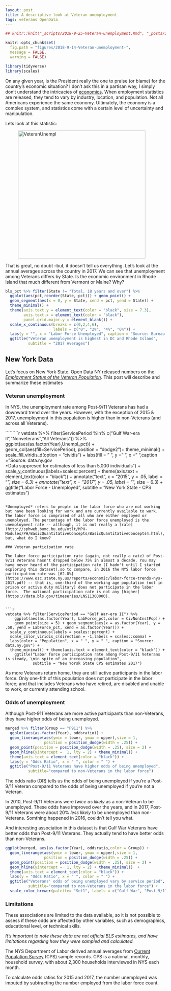 ```yaml
---
layout: post
title: A descriptive look at Veteran unemployment
tags: veterans OpenData
---
```


```r
## knitr::knit("_scripts/2018-9-25-Veteran-unemployment.Rmd", "_posts/2018-9-25-Veteran-unemployment.md")
```

```r
knitr::opts_chunk$set(
  fig.path = "figures/2018-9-14-Veteran-unemployment-",
  message = FALSE,
  warning = FALSE)

library(tidyverse)
library(scales)

```

On any given year, is the President really the one to praise (or blame) for the country's economic situation? I don't ask this in a partisan way, I simply don't understand the intricacies of [economics](https://www.npr.org/tags/146988256/u-s-economy). When employment statistics are released, they tend to vary by industry, location, and population. Not all Americans experience the same economy. Ultimately, the economy is a complex system, and statistics come with a certain level of uncertainty and manipulation.


Lets look at this statistic:

![<img src="https://iecastro.github.io/images/DOL_veterans2018.png" alt="VeteranUnempl" style="width: 400px;"/>](/images/DOL_veterans2018.png)


That is great, no doubt --but, it doesn't tell us everything. Let's look at the annual averages across the country in 2017. We can see that unemployment among Veterans differs by State. Is the economic environment in Rhode Island that much different from Vermont or Maine? Why?

```r
bls_pct %>% filter(State != "Total, 18 years and over") %>%
  ggplot(aes(pct,reorder(State,-pct))) + geom_point() +
  geom_segment(aes(x = 0, y = State, xend = pct, yend = State)) +
  theme_minimal() + 
  theme(axis.text.y = element_text(color = "black", size = 7.3),
        axis.text.x = element_text(color = "black"),
        panel.grid.major.y = element_blank()) +
  scale_x_continuous(breaks = c(0,2,4,6), 
                     labels = c("0", "2%", "4%", "6%")) +
  labs(y = "", x = "Labor Force Unemployed", caption = "Source: Bureau of Labor Statistics")  +
  ggtitle("Veteran unemployment is highest in DC and Rhode Island", 
          subtitle = "2017 Averages")

```

## New York Data

Let's focus on New York State. Open Data NY released numbers on the [*Employment Status of the Veteran Population*](https://data.ny.gov/Economic-Development/Employment-Status-of-the-Veteran-Population-18-Yea/xnam-chv6). This post will describe and summarize these estimates

### Veteran unemployment 

In NYS, the unemployment rate among Post-9/11 Veterans has had a downward trend
over the years. However, with the exception of 2015 & 2017, unemployment in this population is higher than in non-Veterans (and across all Veterans). 

 
`````````r

vetdata %>% filter(ServicePeriod %in% c("Gulf War-era II","Nonveterans","All Veterans")) %>%
  ggplot(aes(as.factor(Year),Unempl_pct)) + geom_col(aes(fill=ServicePeriod), position = "dodge2")+
  theme_minimal() + scale_fill_viridis_d(option = "cividis") +
  labs(fill = " ", y = " ", x = " ",caption = "Source: data.ny.gov   
       *Data suppresed for estimates of less than 5,000 individuals") + 
  scale_y_continuous(labels=scales::percent) + theme(axis.text = element_text(color = "black")) +
  annotate("text", x = "2015", y = .05, label = "*", size = 6.3) +
  annotate("text", x = "2017", y = .05, label = "*", size = 6.3) +
  ggtitle("Labor Force - Unemployed", subtitle = "New York State - CPS estimates")  

```

*Unemployed* refers to people in the labor force who are not working but have been looking for work and are currently available to work. The labor force is comprised of all who are either employed or unemployed. The percentage of the labor force unemployed is the unemployment rate -- although, it is not really a [rate](http://sphweb.bumc.bu.edu/otlt/MPH-Modules/PH/BasicQuantitativeConcepts/BasicQuantitativeConcepts4.html), but, what do I know?

### Veteran participation rate

The labor force participation rate (again, not really a rate) of Post-9/11 Veterans hasn't dropped below 75% in almost a decade. You may have never heard of the participation rate (I hadn't until I started exploring this dataset),so to compare, in 2016 the NYS labor force participation rate was [62.8%](https://www.osc.state.ny.us/reports/economic/labor-force-trends-nys-2017.pdf) -- that is, one-third of the working age population (not in prison or active duty military) does not participate in the labor force.  The national participation rate is not any [higher](https://data.bls.gov/timeseries/LNS11300000). 


```r
vetdata %>% filter(ServicePeriod == "Gulf War-era II") %>%
    ggplot(aes(as.factor(Year), LabForce_pct,color = CivNonInstPop)) +
    geom_point(size = 5) + geom_segment(aes(x = as.factor(Year), y = .50, yend = LabForce_pct, xend = as.factor(Year))) + 
  scale_y_continuous(labels = scales::percent) + 
  scale_color_viridis_c(direction = -1,labels = scales::comma) +
  labs(color = "Population", x = " ", y = " ", caption = "Source: data.ny.gov") + 
  theme_minimal() + theme(axis.text = element_text(color = "black")) +
    ggtitle("Labor force participation rate among Post-9/11 Veterans is steady, \nin spite of an increasing population",
            subtitle = "New Yorsk State CPS estimates 2017")
```

As more Veterans return home, they are still active participants in the labor force. Only one-fith of this population does not participate in the labor force; and that includes Veterans who have retired, are disabled and unable to work, or currently attending school.

### Odds of unemployment 

Although Post-911 Veterans are more active participants than non-Veterans, they have higher odds of being unemployed.


```r
merged %>% filter(Group == "P911") %>% 
  ggplot(aes(as.factor(Year), oddsratio)) + 
  geom_linerange(aes(ymin = lower, ymax = upper),size = 1, 
                 position = position_dodge(width = .25)) + 
  geom_point(position = position_dodge(width = .25), size = 2) +
  geom_hline(yintercept =  1, lty = 2) + theme_minimal() + 
  theme(axis.text = element_text(color = "black")) +
  labs(y = "Odds Ratio", x = " ", color = " ") +
  ggtitle("Post-9/11 Veterans have higher odds of being unemployed",
          subtitle="compared to non-Veterans in the labor force") 

```

The odds ratio (OR) tells us the odds of being unemployed if you're a Post-9/11 Veteran compared to the odds of being unemployed if you're not a Veteran. 

In 2010, Post-9/11 Veterans were *twice as likely* as a non-Veteran to be unemployed. These odds have improved over the years, and in 2017, Post-9/11 Veterans were about 20% *less likely* to be unemployed than non-Veterans. Somthing happened in 2016, couldn't tell you what.

And interesting association in this dataset is that Gulf War Veterans have better odds than Post-9/11 Veterans.  They actually tend to have better odds than non-Veterans. 


```r
ggplot(merged, aes(as.factor(Year), oddsratio,color = Group)) + 
  geom_linerange(aes(ymin = lower, ymax = upper),size = 1, 
                 position = position_dodge(width = .25)) + 
  geom_point(position = position_dodge(width = .25), size = 2) +
  geom_hline(yintercept =  1, lty = 2) + theme_minimal()  +
  theme(axis.text = element_text(color = "black")) + 
  labs(y = "Odds Ratio", x = " ", color = " ") +
  ggtitle("Veterans' odds of being unemployed vary by service period",
          subtitle="compared to non-Veterans in the labor force") +
  scale_color_brewer(palette= "Set1", labels = c("Gulf War", "Post-9/11"))
```

### Limitations

These associations are limited to the data available, so it is not possible to assess if these odds are affected by other variables, such as demographics, educational level, or technical skills.

*It's important to note these data are not official BLS estimates, and have limitations regarding how they were sampled and calculated.*

The NYS Department of Labor derived annual averages from [Current Population Survey](https://www.bls.gov/cps/documentation.htm) (CPS) sample records. CPS is a national, monthly, household survey, with about 2,300 households interviewed in NYS each month.

To calculate odds ratios for 2015 and 2017, the number unemployed was imputed by subtracting the number employed from the labor force count.

